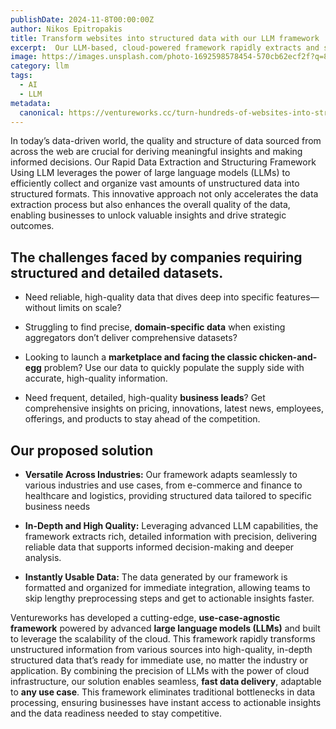 ```yaml
---
publishDate: 2024-11-8T00:00:00Z
author: Nikos Epitropakis
title: Transform websites into structured data with our LLM framework
excerpt:  Our LLM-based, cloud-powered framework rapidly extracts and structures data from millions of sites, delivering detailed, ready-to-use data for any use case
image: https://images.unsplash.com/photo-1692598578454-570cb62ecf2f?q=80&w=2859&auto=format&fit=crop&ixlib=rb-4.0.3&ixid=M3wxMjA3fDB8MHxwaG90by1wYWdlfHx8fGVufDB8fHx8fA%3D%3D
category: llm
tags:
  - AI
  - LLM
metadata:
  canonical: https://ventureworks.cc/turn-hundreds-of-websites-into-structured-data-using-our-llm-powered-framework
---
```


In today’s data-driven world, the quality and structure of data sourced from across the web are crucial for deriving meaningful insights and making informed decisions. Our Rapid Data Extraction and Structuring Framework Using LLM leverages the power of large language models (LLMs) to efficiently collect and organize vast amounts of unstructured data into structured formats. This innovative approach not only accelerates the data extraction process but also enhances the overall quality of the data, enabling businesses to unlock valuable insights and drive strategic outcomes.


## The challenges faced by companies requiring structured and detailed datasets.

- Need reliable, high-quality data that dives deep into specific features—without limits on scale?

- Struggling to find precise, **domain-specific data** when existing aggregators don’t deliver comprehensive datasets?

- Looking to launch a **marketplace and facing the classic chicken-and-egg** problem? Use our data to quickly populate the supply side with accurate, high-quality information.

- Need frequent, detailed, high-quality **business leads**? Get comprehensive insights on pricing, innovations, latest news, employees, offerings, and products to stay ahead of the competition.


## Our proposed solution

- **Versatile Across Industries:** Our framework adapts seamlessly to various industries and use cases, from e-commerce and finance to healthcare and logistics, providing structured data tailored to specific business needs

- **In-Depth and High Quality:** Leveraging advanced LLM capabilities, the framework extracts rich, detailed information with precision, delivering reliable data that supports informed decision-making and deeper analysis.

- **Instantly Usable Data:** The data generated by our framework is formatted and organized for immediate integration, allowing teams to skip lengthy preprocessing steps and get to actionable insights faster.


Ventureworks has developed a cutting-edge, **use-case-agnostic framework** powered by advanced **large language models (LLMs)** and built to leverage the scalability of the cloud. This framework rapidly transforms unstructured information from various sources into high-quality, in-depth structured data that’s ready for immediate use, no matter the industry or application. By combining the precision of LLMs with the power of cloud infrastructure, our solution enables seamless, **fast data delivery**, adaptable to **any use case**. This framework eliminates traditional bottlenecks in data processing, ensuring businesses have instant access to actionable insights and the data readiness needed to stay competitive.






